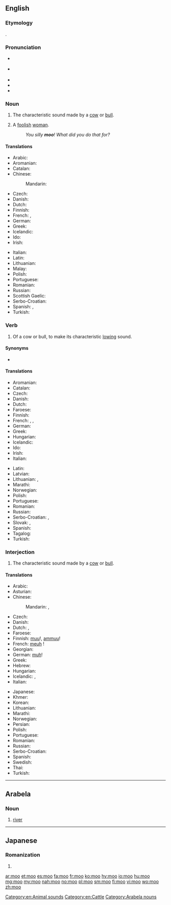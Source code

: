 {{also|möö|MOO|Moʻo|moʻo}}
==English==

===Etymology===
{{onomatopoeic|lang=en}}.

===Pronunciation===
{{examples-right|examples={{audio|Mudchute cow 1.ogg|the sound of a cow's "moo"|lang=en}}}}
* {{a|UK}} {{IPA|/muː/|lang=en}}
* {{a|US}} {{IPA|/mu/|lang=en}}
* {{audio|en-us-moo.ogg|Audio (US)|lang=en}}
* {{rhymes|uː|lang=en}}
* {{homophones|lang=en|mu}}

===Noun===
{{en-noun}}

# {{label|en|onomatopoeia}} The characteristic sound made by a [[cow]] or [[bull]].
# {{label|en|UK|slang|mildly|_|derogatory}} A [[foolish]] [[woman]].
#: ''You silly '''moo'''! What did you do that for?''

====Translations====
{{trans-top|characteristic sound made by a cow or bull}}
* Arabic: {{t|ar|جِوَار|m}}
* Aromanian: {{t|rup|mudzit|n}}
* Catalan: {{t|ca|mugit|m}}
* Chinese:
*: Mandarin: {{t+|cmn|哞|tr=mōu|sc=Hani}}
* Czech: {{t|cs|bučení|n}}
* Danish: {{t+|da|muh}}
* Dutch: {{t+|nl|boe}}
* Finnish: {{t+|fi|ammunta}}
* French: {{t+|fr|meuglement|m}}, {{t+|fr|beuglement|m}}
* German: {{t|de|Muh|n}}
* Greek: {{t|el|μουγκανητό|n}}
* Icelandic: {{t|is|baul|n}}
* Ido: {{t+|io|mujo}}
* Irish: {{t|ga|géim|f}}
{{trans-mid}}
* Italian: {{t+|it|muggito|m}}
* Latin: {{t|la|mugitus}}
* Lithuanian: {{t|lt|mūkimas|m}}
* Malay: {{t|ms|tenguh}}
* Polish: {{t+|pl|muczenie|n}}
* Portuguese: {{t+|pt|mugido}}
* Romanian: {{t+|ro|muget|n}}
* Russian: {{t+|ru|мыча́ние|n}}
* Scottish Gaelic: {{t|gd|mò}}
* Serbo-Croatian: {{t|sh|мукање|n|tr=mukanje|sc=Cyrl}}
* Spanish: {{t+|es|mugido}}, {{t+|es|mu|m}}
* Turkish: {{t|tr|mö}}
{{trans-bottom}}

===Verb===
{{en-verb}}

# {{label|en|intransitive}} Of a cow or bull, to make its characteristic [[low#Etymology 2|lowing]] sound.

====Synonyms====
* {{l|en|low}}

====Translations====
{{trans-top|to make a lowing sound}}
* Aromanian: {{t|rup|mudzescu}}
* Catalan: {{t+|ca|mugir}}
* Czech: {{t|cs|bučet}}
* Danish: {{t|da|brøle}}
* Dutch: {{t+|nl|loeien}}
* Faroese: {{t|fo|belja}}
* Finnish: {{t+|fi|ammua}}
* French: {{t+|fr|meugler}}, {{t+|fr|beugler}}, {{t+|fr|mugir}}
* German: {{t|de|muhen}}
* Greek: {{t+|el|μουγκανίζω}}
* Hungarian: {{t|hu|múzik}}
* Icelandic: {{t|is|baula}}
* Ido: {{t+|io|mujar}}
* Irish: {{t|ga|géim}}
* Italian: {{t+|it|muggire}}
{{trans-mid}}
* Latin: {{t|la|mugio}}
* Latvian: {{t|lv|maut}}
* Lithuanian: {{t|lt|mūkti|f}}, {{t|lt|mykti}}
* Marathi: {{t|mr|हंबरण|tr=humbarna|sc=Deva}}
* Norwegian: {{t|no|raute}}
* Polish: {{t+|pl|muczeć}}
* Portuguese: {{t+|pt|mugir}}
* Romanian: {{t+|ro|mugi}}
* Russian: {{t+|ru|мыча́ть}}
* Serbo-Croatian: {{t|sh|мукати|sc=Cyrl}}, {{t+|sh|mukati}}
* Slovak: {{t|sk|mučať}}, {{t|sk|bučeť}}
* Spanish: {{t+|es|mugir}}
* Tagalog: {{t|tl|umunga}}
* Turkish: {{t|tr|mölemek}}
{{trans-bottom}}

===Interjection===
{{en-interj}}

# The characteristic sound made by a [[cow]] or [[bull]].

====Translations====
{{trans-top|sound made by a cow or bull}}
* Arabic: {{t|ar|مُو}}
* Asturian: {{t|ast|mu}}
* Chinese:
*: Mandarin: {{t+|cmn|哞|tr=mōu|sc=Hani}}, {{t|cmn|哞哞|tr=mōumōu jiào|alt=哞哞叫|sc=Hani}}
* Czech: {{t+|cs|bú}}
* Danish: {{t+|da|muh}}
* Dutch: {{t+|nl|boe}}, {{t+|nl|moe}}
* Faroese: {{t|fo|mø}}
* Finnish: [[muu]]!, [[ammuu]]!
* French: [[meuh]]&nbsp;!
* Georgian: {{t-needed|ka}}
* German: [[muh]]!
* Greek: {{t+|el|μου}} {{qualifier|usually with a prolonged ου}}
* Hebrew: {{t+|he|מו|m|sc=Hebr}}
* Hungarian: {{t|hu|mú}}
* Icelandic: {{t|is|mu}}, {{t|is|mö}}
* Italian: {{t|it|mu}}
{{trans-mid}}
* Japanese: {{t|ja|モー|tr=mō|sc=Jpan}}
* Khmer: {{t|km|ម៉|tr=mɑɑ|sc=Khmr}}
* Korean: {{t|ko|음메|tr=eum‐me|sc=Kore}}
* Lithuanian: {{t|lt|mū}}
* Marathi: {{t|mr|हम्मा|tr=hammaa}}
* Norwegian: {{t+|no|mø}}
* Persian: {{t+|fa|ما|tr=mâ|sc=fa-Arab}}
* Polish: {{t+|pl|mu}}
* Portuguese: {{t+|pt|mu}}
* Romanian: {{t+|ro|mu}}
* Russian: {{t+|ru|му}}
* Serbo-Croatian: {{t|sh|му|tr=mu|sc=Cyrl}}
* Spanish: {{t+|es|mu}}
* Swedish: {{t+|sv|mu}}
* Thai: {{t|th|มอ|tr=mɔɔ}}
* Turkish: {{t|tr|mö}}
{{trans-bottom}}

[[Category:en:Animal sounds]]
[[Category:en:Cattle]]

----

==Arabela==

===Noun===
{{head|arl|nouns}}

# [[river]]

[[Category:Arabela nouns]]

----

==Japanese==

===Romanization===
{{ja-romaji}}

# {{ja-romanization of|もお}}

[[ar:moo]]
[[et:moo]]
[[es:moo]]
[[fa:moo]]
[[fr:moo]]
[[ko:moo]]
[[hy:moo]]
[[io:moo]]
[[hu:moo]]
[[mg:moo]]
[[my:moo]]
[[nah:moo]]
[[no:moo]]
[[pl:moo]]
[[sm:moo]]
[[fi:moo]]
[[vi:moo]]
[[wo:moo]]
[[zh:moo]]
